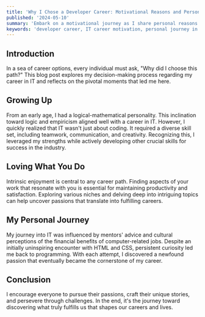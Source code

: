 ```yaml
---
title: 'Why I Chose a Developer Career: Motivational Reasons and Personal Journey'
published: '2024-05-10'
summary: 'Embark on a motivational journey as I share personal reasons for choosing a career in development and uncovering the path to success'
keywords: 'developer career, IT career motivation, personal journey in development, choosing IT career, career in technology, developer success stories, IT industry skills, passion in technology, career satisfaction in IT'
---
```


## Introduction
In a sea of career options, every individual must ask, "Why did I choose this path?" This blog post explores my decision-making process regarding my career in IT and reflects on the pivotal moments that led me here.

## Growing Up
From an early age, I had a logical-mathematical personality. This inclination toward logic and empiricism aligned well with a career in IT. However, I quickly realized that IT wasn't just about coding. It required a diverse skill set, including teamwork, communication, and creativity. Recognizing this, I leveraged my strengths while actively developing other crucial skills for success in the industry.

## Loving What You Do
Intrinsic enjoyment is central to any career path. Finding aspects of your work that resonate with you is essential for maintaining productivity and satisfaction. Exploring various niches and delving deep into intriguing topics can help uncover passions that translate into fulfilling careers.

## My Personal Journey
My journey into IT was influenced by mentors' advice and cultural perceptions of the financial benefits of computer-related jobs. Despite an initially uninspiring encounter with HTML and CSS, persistent curiosity led me back to programming. With each attempt, I discovered a newfound passion that eventually became the cornerstone of my career.

## Conclusion
I encourage everyone to pursue their passions, craft their unique stories, and persevere through challenges. In the end, it's the journey toward discovering what truly fulfills us that shapes our careers and lives.
